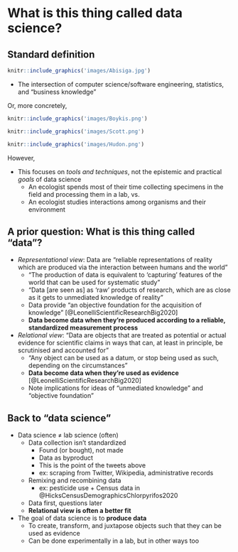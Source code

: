 # What is this thing called data science? #

## Standard definition ##

```r
knitr::include_graphics('images/Abisiga.jpg')
```

- The intersection of computer science/software engineering, statistics, and "business knowledge"

Or, more concretely, 

```r
knitr::include_graphics('images/Boykis.png')
```

```r
knitr::include_graphics('images/Scott.png')
```

```r
knitr::include_graphics('images/Hudon.png')
```

However,

- This focuses on *tools and techniques*, not the epistemic and practical *goals* of data science
    - An ecologist spends most of their time collecting specimens in the field and processing them in a lab, vs. 
    - An ecologist studies interactions among organisms and their environment

## A prior question: What is this thing called "data"? ##

- *Representational view*: Data are "reliable representations of reality which are produced via the interaction between humans and the world"
    - "The production of data is equivalent to 'capturing' features of the world that can be used for systematic study"
    - "Data [are seen as] as 'raw' products of research, which are as close as it gets to unmediated knowledge of reality"
    - Data provide "an objective foundation for the acquisition of knowledge" [@LeonelliScientificResearchBig2020]
    - **Data become data when they're produced according to a reliable, standardized measurement process**

- *Relational view*: "Data are objects that are treated as potential or actual evidence for scientific claims in ways that can, at least in principle, be scrutinised and accounted for"
    - "Any object can be used as a datum, or stop being used as such, depending on the circumstances"
    - **Data become data when they're used as evidence** [@LeonelliScientificResearchBig2020]
    - Note implications for ideas of "unmediated knowledge" and "objective foundation"
        
## Back to "data science" ##    

- Data science ≠ lab science (often)
    - Data collection isn't standardized
        - Found (or bought), not made
        - Data as byproduct
        - This is the point of the tweets above
        - ex: scraping from Twitter, Wikipedia, administrative records
    - Remixing and recombining data
        - ex: pesticide use + Census data in @HicksCensusDemographicsChlorpyrifos2020
    - Data first, questions later
    - **Relational view is often a better fit**

- The goal of data science is to **produce data**
    - To create, transform, and juxtapose objects such that they can be used as evidence
    - Can be done experimentally in a lab, but in other ways too
    
    
